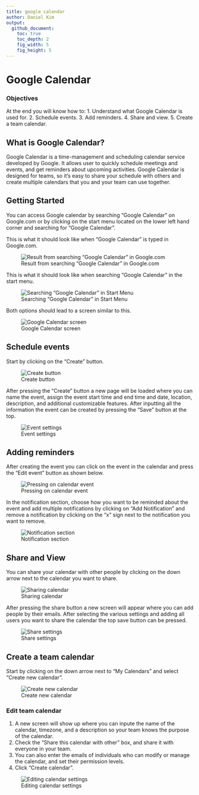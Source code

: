 ```yaml
---
title: google calendar
author: Daniel Kim
output:
  github_document:
    toc: true
    toc_depth: 2
    fig_width: 5
    fig_height: 5
---
```


# Google Calendar

### Objectives
At the end you will know how to:
1. Understand what Google Calendar is used for.
2. Schedule events.
3. Add reminders.
4. Share and view.
5. Create a team calendar.

## What is Google Calendar?

Google Calendar is a time-management and scheduling calendar service developed by Google. It allows user to quickly schedule meetings and events, and get reminders about upcoming activities.
Google Calendar is designed for teams, so it’s easy to share your schedule with others and create multiple calendars that you and your team can use together.

## Getting Started

You can access Google calendar by searching "Google Calendar" on Google.com or by clicking on the start menu located on the lower left hand corner and searching for "Google Calendar".

This is what it should look like when "Google Calendar" is typed in Google.com.

![Result from searching "Google Calendar" in Google.com](https://cloud.githubusercontent.com/assets/19320775/26696913/662fe760-46de-11e7-993f-38dc2c5474b2.png)

This is what it should look like when searching "Google Calendar" in the start menu.

![Searching "Google Calendar" in Start Menu](https://cloud.githubusercontent.com/assets/19320775/26697215/32db7c52-46df-11e7-80fb-e3736e6739be.png)

Both options should lead to a screen similar to this.

![Google Calendar screen](https://cloud.githubusercontent.com/assets/19320775/26698856/85c6102a-46e5-11e7-80e7-bfe2b62f5e6c.png)

## Schedule events
Start by clicking on the "Create" button.

![Create button](https://cloud.githubusercontent.com/assets/19320775/26749773/d7fe7ad0-47df-11e7-854f-b1c6fa6e5a5f.png)

After pressing the "Create" button a new page will be loaded where you can name the event, assign the event start time and end time and date, location, description, and additional customizable features. After inputting all the information the event can be created by pressing the "Save" button at the top.

![Event settings](https://cloud.githubusercontent.com/assets/19320775/26749822/744b8008-47e1-11e7-89e1-cf5524f4eb07.png)

## Adding reminders
After creating the event you can click on the event in the calendar and press the "Edit event" button as shown below.

![Pressing on calendar event](https://cloud.githubusercontent.com/assets/19320775/26750070/b84c39ea-47e7-11e7-8494-cd11c9ae0bd3.png)

In the notification section, choose how you want to be reminded about the event and add multiple notifications by clicking on "Add Notification" and remove a notification by clicking on the "x" sign next to the notification you want to remove.

![Notification section](https://cloud.githubusercontent.com/assets/19320775/26750117/bf0e613a-47e8-11e7-9156-d7961fe9118c.png)

## Share and View
You can share your calendar with other people by clicking on the down arrow next to the calendar you want to share.

![Sharing calendar](https://cloud.githubusercontent.com/assets/19320775/26750143/9d14762c-47e9-11e7-9e02-96274a374b2d.png)

After pressing the share button a new screen will appear where you can add people by their emails. After selecting the various settings and adding all users you want to share the calendar the top save button can be pressed.

![Share settings](https://cloud.githubusercontent.com/assets/19320775/26750154/e0b82b44-47e9-11e7-8a33-c56a09474418.png)

## Create a team calendar
Start by clicking on the down arrow next to "My Calendars" and select "Create new calendar".

![Create new calendar](https://cloud.githubusercontent.com/assets/19320775/26750200/fc1984f4-47ea-11e7-8283-98177e7d2ee0.png)

### Edit team calendar
1. A new screen will show up where you can inpute the name of the calendar, timezone, and a description so your team knows the purpose of the calendar. 
2. Check the "Share this calendar with other" box, and share it with everyone in your team.
3. You can also enter the emails of individuals who can modify or manage the calendar, and set their permission levels.
4. Click "Create calendar".

![Editing calendar settings](https://cloud.githubusercontent.com/assets/19320775/26750257/ded990a4-47eb-11e7-89a4-d20755e611a3.png)



